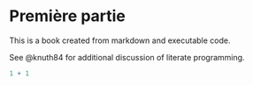 # Première partie

This is a book created from markdown and executable code.

See @knuth84 for additional discussion of literate programming.

```r
1 + 1
```
